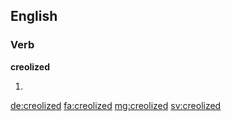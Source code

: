 ==English==

===Verb===
'''creolized'''

# {{past of|creolize}}

[[de:creolized]]
[[fa:creolized]]
[[mg:creolized]]
[[sv:creolized]]